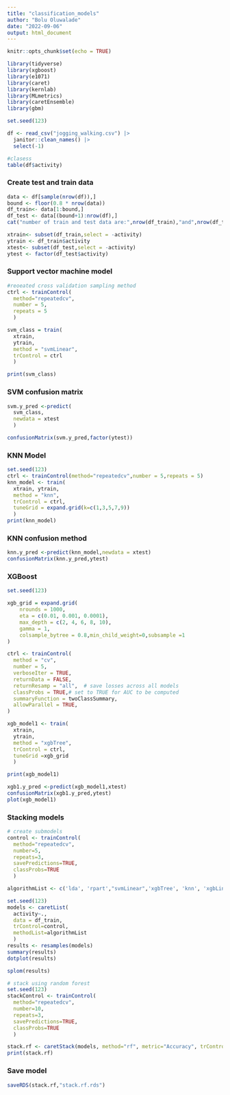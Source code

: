 ```yaml
---
title: "classification_models"
author: "Bolu Oluwalade"
date: "2022-09-06"
output: html_document
---
```


```r
knitr::opts_chunk$set(echo = TRUE)
```

```r
library(tidyverse)
library(xgboost)
library(e1071)
library(caret)
library(kernlab)
library(MLmetrics)
library(caretEnsemble)
library(gbm)

set.seed(123)
```


```r
df <- read_csv("jogging_walking.csv") |>
  janitor::clean_names() |> 
  select(-1)

#clasess
table(df$activity)
```

### Create test and train data
```r
data <- df[sample(nrow(df)),]
bound <- floor(0.8 * nrow(data))
df_train<- data[1:bound,]
df_test <- data[(bound+1):nrow(df),]
cat("number of train and test data are:",nrow(df_train),"and",nrow(df_test),"respectively")

```


```r
xtrain<- subset(df_train,select = -activity)
ytrain <- df_train$activity
xtest<- subset(df_test,select = -activity)
ytest <- factor(df_test$activity)
```

### Support vector machine model
```r
#reoeated cross validation sampling method
ctrl <- trainControl(
  method="repeatedcv",
  number = 5,
  repeats = 5
  ) 

svm_class = train(
  xtrain,
  ytrain,
  method = "svmLinear",
  trControl = ctrl
  )

print(svm_class)
```

### SVM confusion matrix
```r
svm.y_pred <-predict(
  svm_class,
  newdata = xtest
  )

confusionMatrix(svm.y_pred,factor(ytest))
```

### KNN Model
```r
set.seed(123)
ctrl <- trainControl(method="repeatedcv",number = 5,repeats = 5)
knn_model <- train(
  xtrain, ytrain,
  method = "knn",
  trControl = ctrl,
  tuneGrid = expand.grid(k=c(1,3,5,7,9))
  )
print(knn_model)
```

### KNN confusion method
```r
knn.y_pred <-predict(knn_model,newdata = xtest)
confusionMatrix(knn.y_pred,ytest)
```

### XGBoost 
```r
set.seed(123)

xgb_grid = expand.grid(
    nrounds = 1000,
    eta = c(0.01, 0.001, 0.0001),
    max_depth = c(2, 4, 6, 8, 10),
    gamma = 1,
    colsample_bytree = 0.8,min_child_weight=0,subsample =1
)

ctrl <- trainControl(
  method = "cv",
  number = 5,
  verboseIter = TRUE,
  returnData = FALSE,
  returnResamp = "all",  # save losses across all models
  classProbs = TRUE,# set to TRUE for AUC to be computed
  summaryFunction = twoClassSummary,
  allowParallel = TRUE,
)

xgb_model1 <- train(
  xtrain,
  ytrain,
  method = "xgbTree",
  trControl = ctrl,
  tuneGrid =xgb_grid
  )

print(xgb_model1)

```


```r
xgb1.y_pred <-predict(xgb_model1,xtest)
confusionMatrix(xgb1.y_pred,ytest)
plot(xgb_model1)
```


### Stacking models
```r

# create submodels
control <- trainControl(
  method="repeatedcv",
  number=5,
  repeats=3,
  savePredictions=TRUE,
  classProbs=TRUE
  )

algorithmList <- c('lda', 'rpart',"svmLinear",'xgbTree', 'knn', 'xgbLinear')

set.seed(123)
models <- caretList(
  activity~.,
  data = df_train,
  trControl=control,
  methodList=algorithmList
  )
results <- resamples(models)
summary(results)
dotplot(results)
```


```r
splom(results)
```


```r
# stack using random forest
set.seed(123)
stackControl <- trainControl(
  method="repeatedcv",
  number=10,
  repeats=3,
  savePredictions=TRUE,
  classProbs=TRUE
  )

stack.rf <- caretStack(models, method="rf", metric="Accuracy", trControl=stackControl)
print(stack.rf)
```

### Save model
```r
saveRDS(stack.rf,"stack.rf.rds")
```

